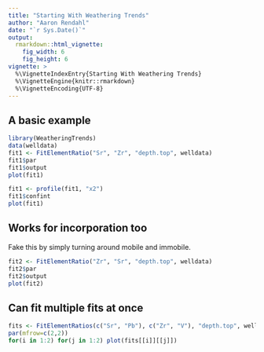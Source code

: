 ```yaml
---
title: "Starting With Weathering Trends"
author: "Aaron Rendahl"
date: "`r Sys.Date()`"
output: 
  rmarkdown::html_vignette:
    fig_width: 6
    fig_height: 6
vignette: >
  %\VignetteIndexEntry{Starting With Weathering Trends}
  %\VignetteEngine{knitr::rmarkdown}
  %\VignetteEncoding{UTF-8}
---
```


## A basic example

```r
library(WeatheringTrends)
data(welldata)
fit1 <- FitElementRatio("Sr", "Zr", "depth.top", welldata)
fit1$par
fit1$output
plot(fit1)
```

```r
fit1 <- profile(fit1, "x2")
fit1$confint
plot(fit1)
```

## Works for incorporation too

Fake this by simply turning around mobile and immobile.
```r
fit2 <- FitElementRatio("Zr", "Sr", "depth.top", welldata)
fit2$par
fit2$output
plot(fit2)
```

## Can fit multiple fits at once

```r
fits <- FitElementRatios(c("Sr", "Pb"), c("Zr", "V"), "depth.top", welldata)
par(mfrow=c(2,2))
for(i in 1:2) for(j in 1:2) plot(fits[[i]][[j]])
```


